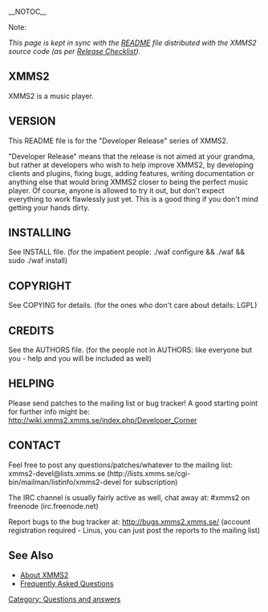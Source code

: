 __NOTOC__

;Note:
''This page is kept in sync with the [http://git.xmms.se/?p=xmms2-stable.git;a=blob;f=README README] file distributed with the XMMS2 source code (as per [[Release Checklist]]).''

==XMMS2==

XMMS2 is a music player.

<insert one line sales pitch here>


==VERSION==

This README file is for the "Developer Release" series of XMMS2.

"Developer Release" means that the release is not aimed at your grandma, but
rather at developers who wish to help improve XMMS2, by developing clients and
plugins, fixing bugs, adding features, writing documentation or anything else
that would bring XMMS2 closer to being the perfect music player. Of course,
anyone is allowed to try it out, but don't expect everything to work flawlessly
just yet. This is a good thing if you don't mind getting your hands dirty.


==INSTALLING==

See INSTALL file.
(for the impatient people: ./waf configure && ./waf && sudo ./waf install)


==COPYRIGHT==

See COPYING for details.
(for the ones who don't care about details: LGPL)

==CREDITS==

See the AUTHORS file.
(for the people not in AUTHORS: like everyone but you - help and you will be included as well)


==HELPING==

Please send patches to the mailing list or bug tracker! A good starting point
for further info might be: http://wiki.xmms2.xmms.se/index.php/Developer_Corner


==CONTACT==

Feel free to post any questions/patches/whatever to the mailing list:
xmms2-devel@lists.xmms.se
(http://lists.xmms.se/cgi-bin/mailman/listinfo/xmms2-devel for subscription)

The IRC channel is usually fairly active as well,
chat away at: #xmms2 on freenode (irc.freenode.net)

Report bugs to the bug tracker at: http://bugs.xmms2.xmms.se/
(account registration required - Linus, you can just post
the reports to the mailing list)


== See Also ==
* [[About|About XMMS2]]
* [[FAQ|Frequently Asked Questions]]

[[Category: Questions and answers]]
